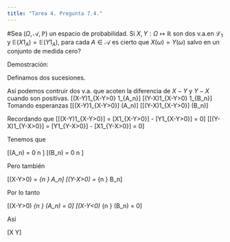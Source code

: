 ```yaml
---
title: "Tarea 4. Pregunta 7.4."
---
```



#Sea $(\Omega,\mathscr{A},\mathbb{P})$ un espacio de probabilidad. Si $X,Y: \Omega \longmapsto \mathbb{R}$ son dos v.a.en $\mathscr{L}_1$ y $\mathbb{E}(X1_A) = \mathbb{E}(Y1_A)$, para cada $A \in \mathscr{A}$ es cierto que $X(\omega) = Y(\omega)$ salvo en un conjunto de medida cero?


Demostración:

Definamos dos sucesiones.
\begin{equation}
A_n = \{X-Y>\frac{1}{n}\}\\\\
B_n = \{Y-X>\frac{1}{n}\}
\end{equation}

Así podemos contruir dos v.a. que acoten la diferencia de $X-Y$ y $Y-X$ cuando son positivas.
\[(X-Y)1_{X-Y>0} \geq \frac{1}{n}1_{A_n}\]
\[(Y-X)1_{X-Y>0} \geq \frac{1}{n}1_{B_n}\]
Tomando esperanzas
\[\mathbb{E}[(X-Y)1_{X-Y>0}] \geq \frac{1}{n}\mathbb{P}(A_n)\]
\[\mathbb{E}[(Y-X)1_{X-Y>0}] \geq \frac{1}{n}\mathbb{P}(B_n)\]

Recordando que
\[\mathbb{E}[(X-Y)1_{X-Y>0}] = \mathbb{E}[X1_{X-Y>0}] - \mathbb{E}[Y1_{X-Y>0}] = 0\]
\[\mathbb{E}[(Y-X)1_{Y-X>0}] = \mathbb{E}[Y1_{Y-X>0}] - \mathbb{E}[X1_{Y-X>0}] = 0\]

Tenemos que

\[\mathbb{P}(A_n) = 0  \quad \forall n \in \mathbb{N}\]
\[\mathbb{P}(B_n) = 0  \quad \forall n \in \mathbb{N}\]

Pero también

\[(X-Y>0) = \cup_{n \in \mathbb{N}} A_n\]
\[(Y-X>0) = \cup_{n \in \mathbb{N}} B_n\]

Por lo tanto

\[\mathbb{P}(X-Y>0) \leq \sum_{n \in \mathbb{N}} \mathbb{P}(A_n) = 0\]
\[\mathbb{P}(X-Y<0) \leq \sum_{n \in \mathbb{N}} \mathbb{P}(B_n) = 0\]

Así 
\begin{align*}
\mathbb{P}(X-Y= 0) &= 1 - \mathbb{P}(X-Y \neq 0)\\\\
&= 1 - [\mathbb{P}(X-Y > 0) + \mathbb{P}(X-Y < 0)]\\
&= 1
\end{align*}

\[\therefore X \overset{c.s}{=} Y\]
